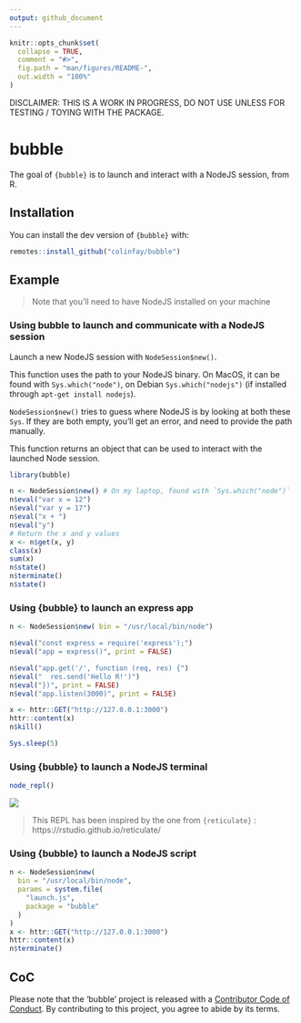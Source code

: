 ```yaml
---
output: github_document
---
```


<!-- README.md is generated from README.Rmd. Please edit that file -->

```r
knitr::opts_chunk$set(
  collapse = TRUE,
  comment = "#>",
  fig.path = "man/figures/README-",
  out.width = "100%"
)
```

DISCLAIMER: THIS IS A WORK IN PROGRESS, DO NOT USE UNLESS FOR TESTING / TOYING WITH THE PACKAGE. 

# bubble

<!-- badges: start -->
<!-- badges: end -->

The goal of `{bubble}` is to launch and interact with a NodeJS session, from R. 

## Installation

You can install the dev version of `{bubble}` with:

``` r
remotes::install_github("colinfay/bubble")
```

## Example

> Note that you'll need to have NodeJS installed on your machine


### Using bubble to launch and communicate with a NodeJS session

Launch a new NodeJS session with `NodeSession$new()`. 

This function uses the path to your NodeJS binary. On MacOS, it can be found with `Sys.which("node")`, on Debian `Sys.which("nodejs")` (if installed through `apt-get install nodejs`).

`NodeSession$new()` tries to guess where NodeJS is by looking at both these `Sys`. If they are both empty, you'll get an error, and need to provide the path manually.

This function returns an object that can be used to interact with the launched Node session.

```r
library(bubble)

n <- NodeSession$new() # On my laptop, found with `Sys.which("node")`
n$eval("var x = 12")
n$eval("var y = 17")
n$eval("x + ")
n$eval("y")
# Return the x and y values
x <- n$get(x, y)
class(x)
sum(x)
n$state()
n$terminate()
n$state()
```

### Using {bubble} to launch an express app

```r
n <- NodeSession$new( bin = "/usr/local/bin/node")

n$eval("const express = require('express');")
n$eval("app = express()", print = FALSE)

n$eval("app.get('/', function (req, res) {")
n$eval("  res.send('Hello R!')")
n$eval("})", print = FALSE)
n$eval("app.listen(3000)", print = FALSE)

x <- httr::GET("http://127.0.0.1:3000") 
httr::content(x)
n$kill()
```


```r
Sys.sleep(5)
```


### Using {bubble} to launch a NodeJS terminal

```r
node_repl()
```

![](readme-fig/node_repl.gif)

> This REPL has been inspired by the one from `{reticulate}` : https://rstudio.github.io/reticulate/

### Using {bubble} to launch a NodeJS script

```r
n <- NodeSession$new( 
  bin = "/usr/local/bin/node", 
  params = system.file(
    "launch.js", 
    package = "bubble"
  )
)
x <- httr::GET("http://127.0.0.1:3000") 
httr::content(x)
n$terminate()
```

## CoC

Please note that the 'bubble' project is released with a
[Contributor Code of Conduct](CODE_OF_CONDUCT.md).
By contributing to this project, you agree to abide by its terms.

